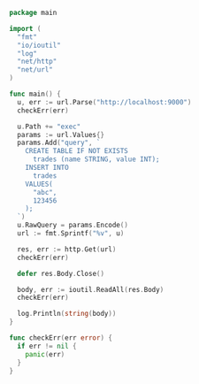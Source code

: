 ```go
package main

import (
  "fmt"
  "io/ioutil"
  "log"
  "net/http"
  "net/url"
)

func main() {
  u, err := url.Parse("http://localhost:9000")
  checkErr(err)

  u.Path += "exec"
  params := url.Values{}
  params.Add("query", `
    CREATE TABLE IF NOT EXISTS
      trades (name STRING, value INT);
    INSERT INTO
      trades
    VALUES(
      "abc",
      123456
    );
  `)
  u.RawQuery = params.Encode()
  url := fmt.Sprintf("%v", u)

  res, err := http.Get(url)
  checkErr(err)

  defer res.Body.Close()

  body, err := ioutil.ReadAll(res.Body)
  checkErr(err)

  log.Println(string(body))
}

func checkErr(err error) {
  if err != nil {
    panic(err)
  }
}
```
